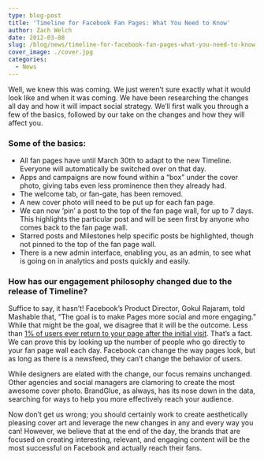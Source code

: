 ```yaml
---
type: blog-post
title: 'Timeline for Facebook Fan Pages: What You Need to Know'
author: Zach Welch
date: 2012-03-08
slug: /blog/news/timeline-for-facebook-fan-pages-what-you-need-to-know
cover_image: ./cover.jpg
categories:
  - News
---
```


Well, we knew this was coming. We just weren’t sure exactly what it would look like and when it was coming. We have been researching the changes all day and how it will impact social strategy. We’ll first walk you through a few of the basics, followed by our take on the changes and how they will affect you.

### Some of the basics:

- All fan pages have until March 30th to adapt to the new Timeline. Everyone will automatically be switched over on that day.
- Apps and campaigns are now found within a “box” under the cover photo, giving tabs even less prominence then they already had.
- The welcome tab, or fan-gate, has been removed.
- A new cover photo will need to be put up for each fan page.
- We can now ‘pin’ a post to the top of the fan page wall, for up to 7 days. This highlights the particular post and will be seen first by anyone who comes back to the fan page wall.
- Starred posts and Milestones help specific posts be highlighted, though not pinned to the top of the fan page wall.
- There is a new admin interface, enabling you, as an admin, to see what is going on in analytics and posts quickly and easily.

### How has our engagement philosophy changed due to the release of Timeline?

Suffice to say, it hasn’t! Facebook’s Product Director, Gokul Rajaram, told Mashable that, “The goal is to make Pages more social and more engaging.” While that might be the goal, we disagree that it will be the outcome. Less than [1% of users ever return to your page after the initial visit][1]. That’s a fact. We can prove this by looking up the number of people who go directly to your fan page wall each day. Facebook can change the way pages look, but as long as there is a newsfeed, they can’t change the behavior of users.

While designers are elated with the change, our focus remains unchanged. Other agencies and social managers are clamoring to create the most awesome cover photo. BrandGlue, as always, has its nose down in the data, searching for ways to help you more effectively reach your audience.

Now don’t get us wrong; you should certainly work to create aesthetically pleasing cover art and leverage the new changes in any and every way you can! However, we believe that at the end of the day, the brands that are focused on creating interesting, relevant, and engaging content will be the most successful on Facebook and actually reach their fans.

[1]: http://briancarteryeah.com/blog/facebook/rant-why-facebook-timeline-for-pages-doesnt-matter-and-you-should-get-back-to-work/
